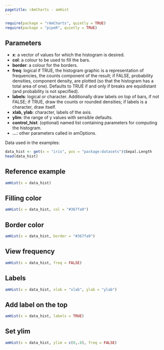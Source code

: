 ```yaml
---
pagetitle: rAmCharts - amHist
---
```


```r
require(package = "rAmCharts", quietly = TRUE)
require(package = "pipeR", quietly = TRUE)
```

## Parameters

* __x__: a vector of values for which the histogram is desired.
* __col__: a colour to be used to fill the bars.
* __border__: a colour for the borders.
* __freq__: logical if TRUE, the histogram graphic is a representation of frequencies, the counts component of the result; if FALSE, probability densities, component density, are plotted (so that the histogram has a total area of one). Defaults to TRUE if and only if breaks are equidistant (and probability is not specified).
* __labels__: logical or character. Additionally draw labels on top of bars, if not FALSE; if TRUE, draw the counts or rounded densities; if labels is a character, draw itself.
* __xlab, ylab__: character, labels of the axis.
* __ylim__: the range of y values with sensible defaults.
* __control_hist__: (optional) named list containing parameters for computing the histogram.
* __...__: other parameters called in amOptions.

Data used in the examples:
```r
data_hist <- get(x = "iris", pos = "package:datasets")$Sepal.Length
head(data_hist)
```

## Reference example

```r
amHist(x = data_hist)
```

<div class="row">
  <div class="col-xs-12 col-md-6"><h2 class="partdivtitle"> Filling color </h2>
```r
amHist(x = data_hist, col = "#367fa9")
```
  </div>
  
  <div class="col-xs-12 col-md-6"><h2 class="partdivtitle"> Border color </h2>
```r
amHist(x = data_hist, border = "#367fa9")
```
  </div>
</div>

<div class="row">
  <div class="col-xs-12 col-md-6"><h2 class="partdivtitle"> View frequency </h2>
```r
amHist(x = data_hist, freq = FALSE)
```
  </div>
  
  <div class="col-xs-12 col-md-6"><h2 class="partdivtitle"> Labels </h2>
```r
amHist(x = data_hist, xlab = "xlab", ylab = "ylab")
```
  </div>
</div>

<div class="row">
  <div class="col-xs-12 col-md-6"><h2 class="partdivtitle"> Add label on the top </h2>
```r
amHist(x = data_hist, labels = TRUE)
```
  </div>
  
  <div class="col-xs-12 col-md-6"><h2 class="partdivtitle"> Set ylim </h2>
```r
amHist(x = data_hist, ylim = c(0,.8), freq = FALSE)
```
  </div>
</div>
